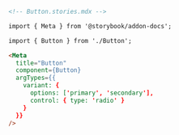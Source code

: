 ```md
<!-- Button.stories.mdx -->

import { Meta } from '@storybook/addon-docs';

import { Button } from './Button';

<Meta
  title="Button"
  component={Button}
  argTypes={{
    variant: {
      options: ['primary', 'secondary'],
      control: { type: 'radio' }
    }
  }}
/>
```
